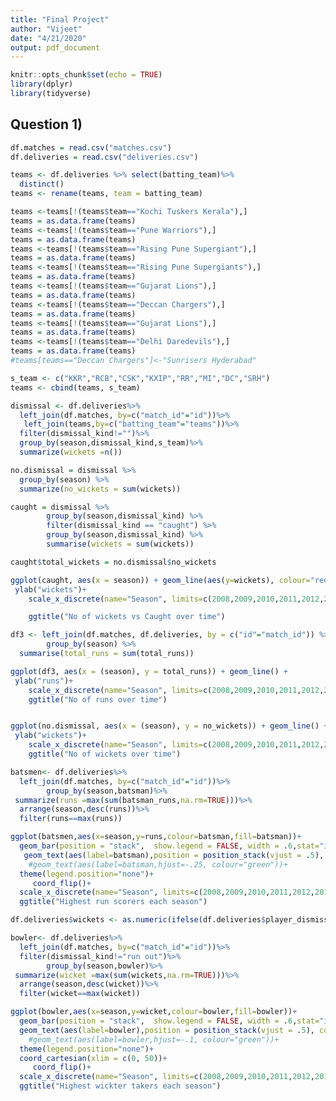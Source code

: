 ```yaml
---
title: "Final Project"
author: "Vijeet"
date: "4/21/2020"
output: pdf_document
---
```


```r
knitr::opts_chunk$set(echo = TRUE)
library(dplyr)
library(tidyverse)
```

## Question 1) 

```r
df.matches = read.csv("matches.csv")
df.deliveries = read.csv("deliveries.csv")
```



```r
teams <- df.deliveries %>% select(batting_team)%>%
  distinct()
teams <- rename(teams, team = batting_team)  

teams <-teams[!(teams$team=="Kochi Tuskers Kerala"),]
teams = as.data.frame(teams)
teams <-teams[!(teams$team=="Pune Warriors"),]
teams = as.data.frame(teams)
teams <-teams[!(teams$team=="Rising Pune Supergiant"),]
teams = as.data.frame(teams)
teams <-teams[!(teams$team=="Rising Pune Supergiants"),]
teams = as.data.frame(teams)
teams <-teams[!(teams$team=="Gujarat Lions"),]
teams = as.data.frame(teams)
teams <-teams[!(teams$team=="Deccan Chargers"),]
teams = as.data.frame(teams)
teams <-teams[!(teams$team=="Gujarat Lions"),]
teams = as.data.frame(teams)
teams <-teams[!(teams$team=="Delhi Daredevils"),]
teams = as.data.frame(teams)
#teams[teams=="Deccan Chargers"]<-"Sunrisers Hyderabad"

```

```r
s_team <- c("KKR","RCB","CSK","KXIP","RR","MI","DC","SRH")
teams <- cbind(teams, s_team)
```

```r
dismissal <- df.deliveries%>%
  left_join(df.matches, by=c("match_id"="id"))%>%
   left_join(teams,by=c("batting_team"="teams"))%>%
  filter(dismissal_kind!="")%>%
  group_by(season,dismissal_kind,s_team)%>%
  summarize(wickets =n())
```

```r
no.dismissal = dismissal %>%
  group_by(season) %>%
  summarize(no_wickets = sum(wickets))
```



```r
caught = dismissal %>%
        group_by(season,dismissal_kind) %>%
        filter(dismissal_kind == "caught") %>%
        group_by(season,dismissal_kind) %>%
        summarise(wickets = sum(wickets))

```

```r
caught$total_wickets = no.dismissal$no_wickets

```

```r

ggplot(caught, aes(x = season)) + geom_line(aes(y=wickets), colour="red", label = "caught") + geom_line(aes(y=total_wickets), colour="blue", label = "Total wickets") + 
 ylab("wickets")+
    scale_x_discrete(name="Season", limits=c(2008,2009,2010,2011,2012,2013,2014,2015,2016,2017,2018,2019))+

    ggtitle("No of wickets vs Caught over time")

```


```r
df3 <- left_join(df.matches, df.deliveries, by = c("id"="match_id")) %>%
        group_by(season) %>%
  summarise(total_runs = sum(total_runs))

ggplot(df3, aes(x = (season), y = total_runs)) + geom_line() +
 ylab("runs")+
    scale_x_discrete(name="Season", limits=c(2008,2009,2010,2011,2012,2013,2014,2015,2016,2017,2018,2019))+
    ggtitle("No of runs over time")


ggplot(no.dismissal, aes(x = (season), y = no_wickets)) + geom_line() +
 ylab("wickets")+
    scale_x_discrete(name="Season", limits=c(2008,2009,2010,2011,2012,2013,2014,2015,2016,2017,2018,2019))+
    ggtitle("No of wickets over time")
```

```r
batsmen<- df.deliveries%>%
  left_join(df.matches, by=c("match_id"="id"))%>%
        group_by(season,batsman)%>%
 summarize(runs =max(sum(batsman_runs,na.rm=TRUE)))%>%
  arrange(season,desc(runs))%>%
  filter(runs==max(runs))

ggplot(batsmen,aes(x=season,y=runs,colour=batsman,fill=batsman))+
  geom_bar(position = "stack",  show.legend = FALSE, width = .6,stat="identity")+
   geom_text(aes(label=batsman),position = position_stack(vjust = .5), color = "#FFFFFF") +
    #geom_text(aes(label=batsman,hjust=-.25, colour="green"))+
  theme(legend.position="none")+
     coord_flip()+
  scale_x_discrete(name="Season", limits=c(2008,2009,2010,2011,2012,2013,2014,2015,2016,2017,2018,2019))+
  ggtitle("Highest run scorers each season")
```

```r
df.deliveries$wickets <- as.numeric(ifelse(df.deliveries$player_dismissed =="" ,"",1))

bowler<- df.deliveries%>%
  left_join(df.matches, by=c("match_id"="id"))%>%
  filter(dismissal_kind!="run out")%>%
        group_by(season,bowler)%>%
 summarize(wicket =max(sum(wickets,na.rm=TRUE)))%>%
  arrange(season,desc(wicket))%>%
  filter(wicket==max(wicket))

ggplot(bowler,aes(x=season,y=wicket,colour=bowler,fill=bowler))+
  geom_bar(position = "stack",  show.legend = FALSE, width = .6,stat="identity")+
  geom_text(aes(label=bowler),position = position_stack(vjust = .5), color = "#FFFFFF") +
    #geom_text(aes(label=bowler,hjust=-.1, colour="green"))+
  theme(legend.position="none")+
  coord_cartesian(xlim = c(0, 50))+
     coord_flip()+
  scale_x_discrete(name="Season", limits=c(2008,2009,2010,2011,2012,2013,2014,2015,2016,2017,2018,2019))+
  ggtitle("Highest wickter takers each season")

```

